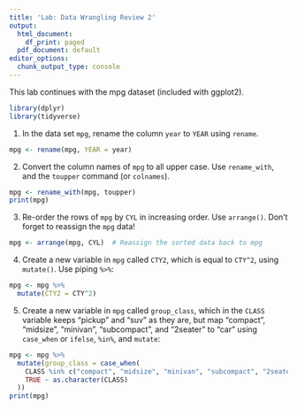 ---
title: 'Lab: Data Wrangling Review 2'
output:
  html_document:
    df_print: paged
  pdf_document: default
editor_options:
  chunk_output_type: console
---

This lab continues with the mpg dataset (included with ggplot2).


```{r, message = FALSE}
library(dplyr)
library(tidyverse)
```


1. In the data set `mpg`, rename the column `year` to `YEAR` using `rename`.

```{r}
mpg <- rename(mpg, YEAR = year)
```

2. Convert the column names of `mpg` to all upper case. Use `rename_with`, and the `toupper` command (or `colnames`).

```{r}
mpg <- rename_with(mpg, toupper)
print(mpg)
```



3. Re-order the rows of `mpg` by `CYL` in increasing order. Use `arrange()`. Don't forget to reassign the `mpg` data!

```{r}
mpg <- arrange(mpg, CYL)  # Reassign the sorted data back to mpg
```


4. Create a new variable in `mpg` called `CTY2`, which  is equal to `CTY^2`, using `mutate()`.  Use piping `%>%`:

```{r}
mpg <- mpg %>%
  mutate(CTY2 = CTY^2)
```


5. Create a new variable in `mpg` called `group_class`, which in the `CLASS` variable keeps "pickup" and "suv" as they are, but map "compact", "midsize", "minivan", "subcompact", and "2seater" to "car" using
`case_when` or `ifelse`, `%in%`, and `mutate`:

```{r}
mpg <- mpg %>%
  mutate(group_class = case_when(
    CLASS %in% c("compact", "midsize", "minivan", "subcompact", "2seater") ~ "car",
    TRUE ~ as.character(CLASS) 
  ))
print(mpg)
```
